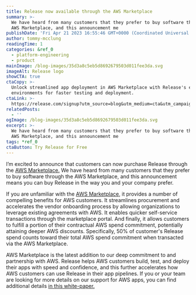 ```yaml
---
title: Release now available through the AWS Marketplace
summary: >-
  We have heard from many customers that they prefer to buy software through the
  AWS Marketplace, and this announcement me
publishDate: 'Fri Apr 21 2023 16:55:46 GMT+0000 (Coordinated Universal Time)'
author: tommy-mcclung
readingTime: 1
categories: &ref_0
  - platform-engineering
  - product
mainImage: /blog-images/35d3a8c5eb5d8692679503d011fee3da.svg
imageAlt: Release logo
showCTA: true
ctaCopy: >-
  Unlock streamlined app deployment in AWS Marketplace with Release's ephemeral
  environments for faster testing and deployment.
ctaLink: >-
  https://release.com/signup?utm_source=blog&utm_medium=cta&utm_campaign=blog-cta&utm_content=release-now-available-through-the-aws-marketplace
relatedPosts:
  - ''
ogImage: /blog-images/35d3a8c5eb5d8692679503d011fee3da.svg
excerpt: >-
  We have heard from many customers that they prefer to buy software through the
  AWS Marketplace, and this announcement me
tags: *ref_0
ctaButton: Try Release for Free
---
```


I’m excited to announce that customers can now purchase Release through the [AWS Marketplace.](https://aws.amazon.com/marketplace/pp/prodview-faxqlvzq65fea) We have heard from many customers that they prefer to buy software through the AWS Marketplace, and this announcement means you can buy Release in the way you and your company prefer.

If you are unfamiliar with the [AWS Marketplace](https://aws.amazon.com/marketplace), it provides a number of compelling benefits for AWS customers. It streamlines procurement and accelerates the vendor onboarding process by allowing organizations to leverage existing agreements with AWS. It enables quicker self-service transactions through the marketplace portal. And finally, it allows customers to fulfill a portion of their contractual AWS spend commitment, potentially attaining deeper AWS discounts. Specifically, 50% of customer's Release spend counts toward their total AWS spend commitment when transacted via the AWS Marketplace.

AWS Marketplace is the latest addition to our deep commitment to and partnership with AWS. Release helps AWS customers build, test, and deploy their apps with speed and confidence, and this further accelerates how AWS customers can use Release in their app pipelines. If you or your team are looking for more details on our support for AWS apps, you can find additional details [in this white-paper.](https://release.com/whitepaper/aws-releasehub-for-you)
